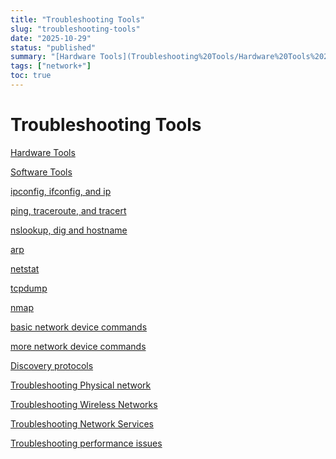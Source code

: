 ```yaml
---
title: "Troubleshooting Tools"
slug: "troubleshooting-tools"
date: "2025-10-29"
status: "published"
summary: "[Hardware Tools](Troubleshooting%20Tools/Hardware%20Tools%202686f82ab005805595def937f77b35fb.md)"
tags: ["network+"]
toc: true
---
```


# Troubleshooting Tools

[Hardware Tools](Troubleshooting%20Tools/Hardware%20Tools%202686f82ab005805595def937f77b35fb.md)

[Software Tools](Troubleshooting%20Tools/Software%20Tools%202686f82ab005809c988cd4509c812ab6.md)

[ipconfig, ifconfig, and ip](Troubleshooting%20Tools/ipconfig,%20ifconfig,%20and%20ip%202686f82ab0058098b65fc478816d0b33.md)

[ping, traceroute, and tracert](Troubleshooting%20Tools/ping,%20traceroute,%20and%20tracert%202686f82ab00580be90faf32ddcdada52.md)

[nslookup, dig and hostname](Troubleshooting%20Tools/nslookup,%20dig%20and%20hostname%202686f82ab005809a9406e7fa01a6e1be.md)

[arp](Troubleshooting%20Tools/arp%202686f82ab00580208e98f01d4c27dc29.md)

[netstat ](Troubleshooting%20Tools/netstat%202686f82ab00580daa039f9295bde5041.md)

[tcpdump](Troubleshooting%20Tools/tcpdump%202686f82ab005807fa068de8f2bb5e2d4.md)

[nmap](Troubleshooting%20Tools/nmap%202686f82ab005809e86dfdb745112f230.md)

[basic network device commands](Troubleshooting%20Tools/basic%20network%20device%20commands%202686f82ab005802ab1c3dbc7d10d39a3.md)

[more network device commands ](Troubleshooting%20Tools/more%20network%20device%20commands%202686f82ab0058082afe6e383de8c4c60.md)

[Discovery protocols](Troubleshooting%20Tools/Discovery%20protocols%202686f82ab00580dfb036e60d1a57e065.md)

[Troubleshooting Physical network](Troubleshooting%20Tools/Troubleshooting%20Physical%20network%202686f82ab0058035b622c0e3ed40e68d.md)

[Troubleshooting Wireless Networks ](Troubleshooting%20Tools/Troubleshooting%20Wireless%20Networks%202686f82ab005803aa2f0d42f7e1f285b.md)

[Troubleshooting Network Services ](Troubleshooting%20Tools/Troubleshooting%20Network%20Services%202686f82ab00580ac987afbae5bfd3736.md)

[Troubleshooting performance issues ](Troubleshooting%20Tools/Troubleshooting%20performance%20issues%202686f82ab00580cfb995c3e03f9e0f51.md)